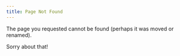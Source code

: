 ```yaml
---
title: Page Not Found
---
```


The page you requested cannot be found (perhaps it was moved or renamed).

Sorry about that! 